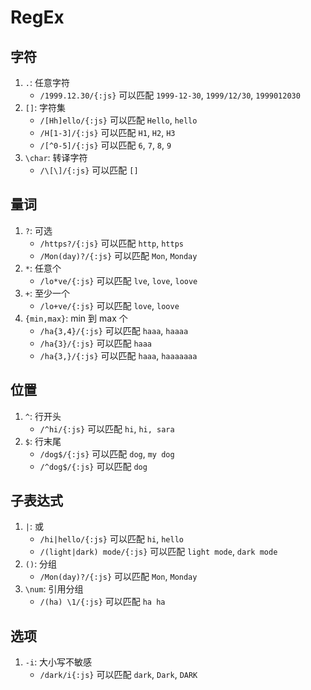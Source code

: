 # RegEx
## 字符
1. `.`: 任意字符
	  - `/1999.12.30/{:js}` 可以匹配 `1999-12-30`, `1999/12/30`, `1999012030`
2. `[]`: 字符集
	  - `/[Hh]ello/{:js}` 可以匹配 `Hello`, `hello`
    - `/H[1-3]/{:js}` 可以匹配 `H1`, `H2`, `H3`
    - `/[^0-5]/{:js}` 可以匹配 `6`, `7`, `8`, `9`
3. `\char`: 转译字符
	  - `/\[\]/{:js}` 可以匹配  `[]`
## 量词
1. `?`: 可选
	  - `/https?/{:js}` 可以匹配 `http`, `https`
	  - `/Mon(day)?/{:js}` 可以匹配 `Mon`, `Monday`
2. `*`: 任意个
	  - `/lo*ve/{:js}` 可以匹配 `lve`, `love`, `loove`
3. `+`: 至少一个
	  - `/lo+ve/{:js}` 可以匹配 `love`, `loove`
4. `{min,max}`: min 到 max 个
	  - `/ha{3,4}/{:js}` 可以匹配 `haaa`, `haaaa`
    - `/ha{3}/{:js}` 可以匹配 `haaa`
    - `/ha{3,}/{:js}` 可以匹配 `haaa`, `haaaaaaa`
## 位置
1. `^`: 行开头
	  - `/^hi/{:js}` 可以匹配 `hi`, `hi, sara`
2. `$`: 行末尾
	  - `/dog$/{:js}` 可以匹配 `dog`, `my dog`
	  - `/^dog$/{:js}` 可以匹配 `dog`
## 子表达式
1. `|`: 或
    - `/hi|hello/{:js}` 可以匹配 `hi`, `hello`
    - `/(light|dark) mode/{:js}` 可以匹配 `light mode`, `dark mode`
2. `()`: 分组
    - `/Mon(day)?/{:js}` 可以匹配 `Mon`, `Monday`
3. `\num`: 引用分组
	  - `/(ha) \1/{:js}` 可以匹配 `ha ha`
## 选项
1. `-i`: 大小写不敏感
	  - `/dark/i{:js}` 可以匹配 `dark`, `Dark`, `DARK`